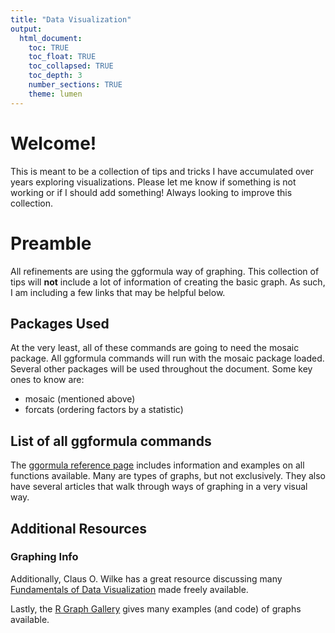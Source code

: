 ```yaml
---
title: "Data Visualization"
output: 
  html_document:
    toc: TRUE
    toc_float: TRUE
    toc_collapsed: TRUE
    toc_depth: 3
    number_sections: TRUE
    theme: lumen
---
```


# Welcome!

This is meant to be a collection of tips and tricks I have accumulated over years exploring visualizations. Please let me know if something is not working or if I should add something! Always looking to improve this collection.

# Preamble

All refinements are using the ggformula way of graphing. This collection of tips will **not** include a lot of information of creating the basic graph. As such, I am including a few links that may be helpful below.

## Packages Used

At the very least, all of these commands are going to need the mosaic package. All ggformula commands will run with the mosaic package loaded. Several other packages will be used throughout the document. Some key ones to know are:

-   mosaic (mentioned above)
-   forcats (ordering factors by a statistic)

## List of all ggformula commands

The [ggormula reference page](https://www.mosaic-web.org/ggformula/reference/index.html) includes information and examples on all functions available. Many are types of graphs, but not exclusively. They also have several articles that walk through ways of graphing in a very visual way.

## Additional Resources

### Graphing Info

Additionally, Claus O. Wilke has a great resource discussing many [Fundamentals of Data Visualization](https://clauswilke.com/dataviz/) made freely available.

Lastly, the [R Graph Gallery](https://r-graph-gallery.com/index.html) gives many examples (and code) of graphs available.
